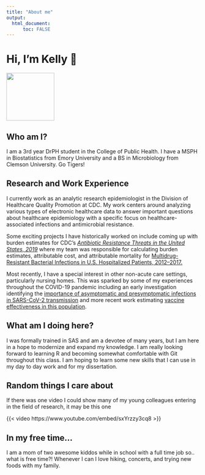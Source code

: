 ```yaml
---
title: "About me"
output: 
  html_document:
      toc: FALSE
---
```


# **Hi, I'm Kelly** 👋

![](IMG_5702.JPG){fig-align="center" width="125"}

## Who am I?

I am a 3rd year DrPH student in the College of Public Health. I have a MSPH in Biostatistics from Emory University and a BS in Microbiology from Clemson University. Go Tigers!

## Research and Work Experience

I currently work as an analytic research epidemiologist in the Division of Healthcare Quality Promotion at CDC. My work centers around analyzing various types of electronic healthcare data to answer important questions about healthcare epidemiology with a specific focus on healthcare-associated infections and antimicrobial resistance.

Some exciting projects I have historically worked on include coming up with burden estimates for CDC's [*Antibiotic Resistance Threats in the United States, 2019*](https://www.cdc.gov/drugresistance/pdf/threats-report/2019-ar-threats-report-508.pdf) where my team was responsible for calculating burden estimates, attributable cost, and attributable mortality for [Multidrug-Resistant Bacterial Infections in U.S. Hospitalized Patients, 2012--2017.](https://www.nejm.org/doi/full/10.1056/NEJMoa1914433)

Most recently, I have a special interest in other non-acute care settings, particularly nursing homes. This was sparked by some of my experiences throughout the COVID-19 pandemic including an early investigation identifying the [importance of asymptomatic and presymptomatic infections in SARS-CoV-2 transmission](https://www.nejm.org/doi/full/10.1056/nejmoa2008457) and more recent work estimating [vaccine effectiveness in this population](https://academic.oup.com/cid/article/75/Supplement_2/S147/6646955).

## What am I doing here?

I was formally trained in SAS and am a devotee of many years, but I am here in a hope to modernize and expand my knowledge. I am really looking forward to learning R and becoming somewhat comfortable with Git throughout this class. I am hoping to learn some new skills that I can use in my day to day work and for my dissertation.

## Random things I care about

If there was one video I could show many of my young colleagues entering in the field of research, it may be this one

{{< video https://www.youtube.com/embed/sxYrzzy3cq8 >}}

## In my free time...

I am a mom of two awesome kiddos while in school with a full time job so.. what is free time?! Whenever I can I love hiking, concerts, and trying new foods with my family.
